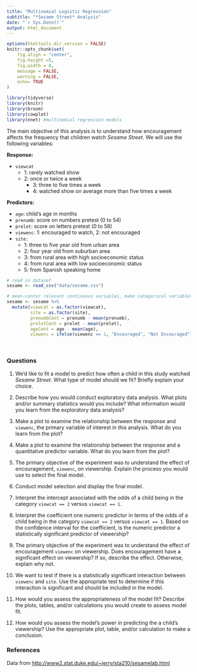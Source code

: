 ```yaml
---
title: "Multinomial Logistic Regression"
subtitle: "*Sesame Street* Analysis"
date: "`r Sys.Date()`"
output: html_document
---
```


```r
options(htmltools.dir.version = FALSE)
knitr::opts_chunk$set(
	fig.align = "center",
	fig.height =5,
	fig.width = 8,
	message = FALSE,
	warning = FALSE,
	echo= TRUE
)
```

```r
library(tidyverse)
library(knitr)
library(broom)
library(cowplot)
library(nnet) #multinomial regression models
```

The main objective of this analysis is to understand how encouragement affects the frequency that children watch *Sesame Street*. We will use the following variables: 

**Response:**

- <font class="vocab">`viewcat`</font>
    + 1: rarely watched show
    + 2: once or twice a week
      + 3: three to five times a week
      + 4: watched show on average more than five times a week

**Predictors:**

- <font class="vocab">`age`:</font> child's age in months
- <font class="vocab">`prenumb`: </font>score on numbers pretest (0 to 54)
- <font class="vocab">`prelet`: </font>score on letters pretest (0 to 58)
- <font class="vocab">`viewenc`:</font> 1: encouraged to watch, 2: not encouraged
- <font class="vocab">`site:`</font>
  + 1: three to five year old from urban area
  + 2: four year old from suburban area
  + 3: from rural area with high socioeconomic status
  + 4: from rural area with low socioeconomic status
  + 5: from Spanish speaking home

```r
# read in dataset
sesame <- read_csv("data/sesame.csv")
```

```r
# mean-center relevant continuous variables, make categorical variables factors
sesame <- sesame %>% 
  mutate(viewcat = as.factor(viewcat), 
         site = as.factor(site), 
         prenumbCent = prenumb - mean(prenumb), 
         preletCent = prelet - mean(prelet), 
         ageCent = age - mean(age),
         viewenc = ifelse(viewenc == 1, "Encouraged", "Not Encouraged"))
```
<br>

### Questions

1. We'd like to fit a model to predict how often a child in this study watched *Sesame Street*. What type of model should we fit? Briefly explain your choice. 

2. Describe how you would conduct exploratory data analysis. What plots and/or summary statistics would you include? What information would you learn from the exploratory data analysis?

3. Make a plot to examine the relationship between the response and `viewenc`, the primary variable of interest in this analysis. What do you learn from the plot?

4. Make a plot to examine the relationship between the response and a quantitative predictor variable. What do you learn from the plot?


5. The primary objective of the experiment was to understand the effect of encouragement, `viewenc`, on viewership. Explain the process you would use to select the final model. 

6. Conduct model selection and display the final model.

7. Interpret the intercept associated with the odds of a child being in the category `viewcat == 2` versus `viewcat == 1`. 

8. Interpret the coefficient one numeric predictor in terms of the odds of a child being in the category `viewcat == 2` versus `viewcat == 1`. Based on the confidence interval for the coefficient, is the numeric predictor a statistically significant predictor of viewership?

9. The primary objective of the experiment was to understand the effect of encouragement `viewenc` on viewership. Does encouragement have a significant effect on viewership? If so, describe the effect. Otherwise, explain why not.

10. We want to test if there is a statistically significant interaction between `viewenc` and `site`. Use the appropriate test to determine if this interaction is significant and should be included in the model. 

11. How would you assess the appropriateness of the model fit? Describe the plots, tables, and/or calculations you would create to assess model fit. 

12. How would you assess the model's power in predicting the a child's viewership? Use the appropriate plot, table, and/or calculation to make a conclusion. 

### References

Data from [http://www2.stat.duke.edu/~jerry/sta210/sesamelab.html](http://www2.stat.duke.edu/~jerry/sta210/sesamelab.html)

